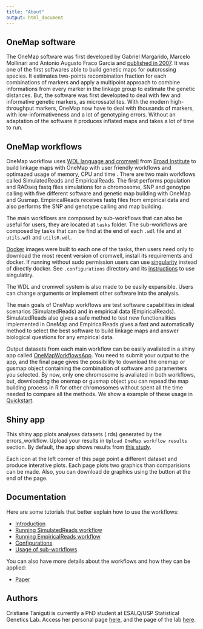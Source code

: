 ```yaml
---
title: "About"
output: html_document
---
```



## OneMap software

The OneMap software was first developed by Gabriel Margarido, Marcelo Mollinari and Antonio Augusto Fraco Garcia and [published in 2007](http://taurus.unicamp.br/bitstream/REPOSIP/81752/1/WOS000248257800002.pdf). It was one of the first softwares able to build genetic maps for outcrossing species. It estimates two-points recombination fraction for each combinations of markers and apply a multipoint approach to combine informations from every marker in the linkage group to estimate the genetic distances. But, the software was first developted to deal with few and informative genetic markers, as microssatelites. With the modern high-throughput markers, OneMap now have to deal with thousands of markers, with low-informativeness and a lot of genotyping errors. Without an adaptation of the software it produces inflated maps and takes a lot of time to run.

## OneMap workflows

OneMap workflow uses [WDL language and cromwell](https://gatkforums.broadinstitute.org/wdl/) from [Broad Institute](https://www.broadinstitute.org/) to build linkage maps with OneMap with user friendly workflows and optimazed usage of memory, CPU and time . There are two main workflows called SimulatedReads and EmpiricalReads. The first performs population and RADseq fastq files simulations for a chromosome, SNP and genoytpe calling with five different software and genetic map building with OneMap and Gusmap. EmpiricalReads receives fastq files from empirical data and also performs the SNP and genotype calling and map building.

The main workflows are composed by sub-workflows that can also be useful for users, they are located at `tasks` folder. The sub-workflows are composed by tasks that can be find at the end of each `.wdl` file and at `utils.wdl` and `utilsR.wdl`.

[Docker](https://www.docker.com/) images were built to each one of the tasks, then users need only to download the most recent version of cromwell, install its requirements and docker. If running without sudo permission users can use [singularity](https://singularity.lbl.gov/docs-docker) instead of directly docker. See `.configurations` directory and its [instructions]() to use singulatiry.

The WDL and cromwell system is also made to be easily expansible. Users can change arguments or implement other software into the analysis.

The main goals of OneMap workflows are test software capabilities in ideal scenarios (SimulatedReads) and in empirical data (EmpiricalReads). SimulatedReads also gives a safe method to test new functionalities implemented in OneMap and EmpiricalReads gives a fast and automatically method to select the best software to build linkage maps and answer biological questions for any empirical data.

Output datasets from each main workflow can be easily avaliated in a shiny app called [OneMapWorkflowsApp](https://github.com/Cristianetaniguti/OneMapWorkflowsApp). You need to submit your output to the app, and the final page gives the possibility to download the onemap or gusmap object containing the combination of software and paramenters you selected. By now, only one chromosome is avaliated in both workflows, but, downloading the onemap or gusmap object you can repead the map building process in R for other chromosomes without spent all the time needed to compare all the methods. We show a example of these usage in [Quickstart]().


## Shiny app

This shiny app plots analyses datasets (.rds) generated by the errors_workflow. Upload your results in `Upload OneMap workflow results` section. By default, the app shows results from [this study]().

Each icon at the left corner of this page point a different dataset and produce interative plots. Each page plots two graphics than comparisions can be made. Also, you can download de graphics using the button at the end of the page.

## Documentation

Here are some tutorials that better explain how to use the workflows:

* [Introduction](https://cristianetaniguti.github.io/onemap_workflows/introduction.html)
* [Running SimulatedReads workflow](https://cristianetaniguti.github.io/onemap_workflows/simulatedreads.html)
* [Running EmpiricalReads workflow](https://cristianetaniguti.github.io/onemap_workflows/empiricalreads.html)
* [Configurations](https://cristianetaniguti.github.io/onemap_workflows/configuration.html)
* [Usage of sub-workflows](https://cristianetaniguti.github.io/onemap_workflows/subworkflows.html)

You can also have more details about the workflows and how they can be applied:

* [Paper]()

## Authors

Cristiane Taniguti is currently a PhD student at ESALQ/USP Statistical Genetics Lab. Access her personal page [here](http://cristianetaniguti.github.io/), and the page of the lab [here](http://augustogarcia.me/statgen-esalq/).
